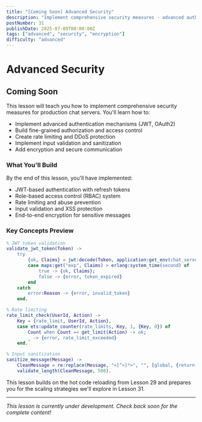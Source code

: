 ```yaml
---
title: "[Coming Soon] Advanced Security"
description: "Implement comprehensive security measures - advanced authentication, authorization, rate limiting, and input validation for production chat servers"
postNumber: 31
publishDate: 2025-07-09T00:00:00Z
tags: ["advanced", "security", "encryption"]
difficulty: "advanced"
---
```


# Advanced Security

## Coming Soon

This lesson will teach you how to implement comprehensive security measures for production chat servers. You'll learn how to:

- Implement advanced authentication mechanisms (JWT, OAuth2)
- Build fine-grained authorization and access control
- Create rate limiting and DDoS protection
- Implement input validation and sanitization
- Add encryption and secure communication

### What You'll Build

By the end of this lesson, you'll have implemented:

- JWT-based authentication with refresh tokens
- Role-based access control (RBAC) system
- Rate limiting and abuse prevention
- Input validation and XSS protection
- End-to-end encryption for sensitive messages

### Key Concepts Preview

```erlang
% JWT token validation
validate_jwt_token(Token) ->
    try
        {ok, Claims} = jwt:decode(Token, application:get_env(chat_server, jwt_secret)),
        case maps:get("exp", Claims) > erlang:system_time(second) of
            true -> {ok, Claims};
            false -> {error, token_expired}
        end
    catch
        error:Reason -> {error, invalid_token}
    end.

% Rate limiting
rate_limit_check(UserId, Action) ->
    Key = {rate_limit, UserId, Action},
    case ets:update_counter(rate_limits, Key, 1, {Key, 0}) of
        Count when Count =< get_limit(Action) -> ok;
        _ -> {error, rate_limit_exceeded}
    end.

% Input sanitization
sanitize_message(Message) ->
    CleanMessage = re:replace(Message, "<[^>]*>", "", [global, {return, binary}]),
    validate_length(CleanMessage, 500).
```

This lesson builds on the hot code reloading from Lesson 29 and prepares you for the scaling strategies we'll explore in Lesson 31.

---

_This lesson is currently under development. Check back soon for the complete content!_
